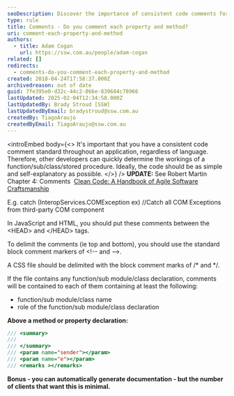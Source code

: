 ```yaml
---
seoDescription: Discover the importance of consistent code comments for better readability and maintainability across all programming languages.
type: rule
title: Comments - Do you comment each property and method?
uri: comment-each-property-and-method
authors:
  - title: Adam Cogan
    url: https://ssw.com.au/people/adam-cogan
related: []
redirects:
  - comments-do-you-comment-each-property-and-method
created: 2018-04-24T17:58:37.000Z
archivedreason: out of date
guid: 7fe395e0-d32c-44c2-866e-839684c78966
lastUpdated: 2025-02-04T12:34:58.000Z
lastUpdatedBy: Brady Stroud [SSW]
lastUpdatedByEmail: bradystroud@ssw.com.au
createdBy: TiagoAraujo
createdByEmail: TiagoAraujo@ssw.com.au
---
```


<introEmbed
  body={<>
It's important that you have a consistent code comment standard throughout an application, regardless of language. Therefore, other developers can quickly determine the workings of a function/sub/class/stored procedure. Ideally, the code should be as simple and self-explanatory as possible.
  </>}
/>
**UPDATE:** See Robert Martin Chapter 4: Comments  [Clean Code: A Handbook of Agile Software Craftsmanship](https&#58;//www.amazon.com/Clean-Code-Handbook-Software-Craftsmanship/dp/0132350882)

E.g. catch (InteropServices.COMException ex) //Catch all COM Exceptions from third-party COM component

In JavaScript and HTML, you should put these comments between the
&lt;HEAD&gt; and &lt;/HEAD&gt;
tags.

To delimit the comments (ie top and bottom), you should use the standard block comment markers of
&lt;!-- and --&gt;.

A CSS file should be delimited with the block comment marks of
/\* and \*/.

If the file contains any function/sub module/class declaration, comments will be contained to each of them containing at least the following:

* function/sub module/class name
* role of the function/sub module/class declaration

**Above a method or property declaration:**

```cs
/// <summary>
///
/// </summary>
/// <param name="sender"></param>
/// <param name="e"></param>
/// <remarks ></remarks>
```

**Bonus - you can automatically generate documentation - but the number of clients that want this is minimal.**
